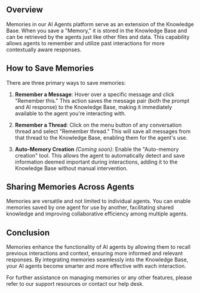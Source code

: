 ## Overview

Memories in our AI Agents platform serve as an extension of the Knowledge Base. When you save a "Memory," it is stored in the Knowledge Base and can be retrieved by the agents just like other files and data. This capability allows agents to remember and utilize past interactions for more contextually aware responses.

## How to Save Memories

There are three primary ways to save memories:

1. **Remember a Message**: Hover over a specific message and click "Remember this." This action saves the message pair (both the prompt and AI response) to the Knowledge Base, making it immediately available to the agent you're interacting with.
   
2. **Remember a Thread**: Click on the menu button of any conversation thread and select "Remember thread." This will save all messages from that thread to the Knowledge Base, enabling them for the agent's use.

3. **Auto-Memory Creation** *(Coming soon)*: Enable the "Auto-memory creation" tool. This allows the agent to automatically detect and save information deemed important during interactions, adding it to the Knowledge Base without manual intervention.

## Sharing Memories Across Agents

Memories are versatile and not limited to individual agents. You can enable memories saved by one agent for use by another, facilitating shared knowledge and improving collaborative efficiency among multiple agents.

## Conclusion

Memories enhance the functionality of AI agents by allowing them to recall previous interactions and context, ensuring more informed and relevant responses. By integrating memories seamlessly into the Knowledge Base, your AI agents become smarter and more effective with each interaction.

For further assistance on managing memories or any other features, please refer to our support resources or contact our help desk.